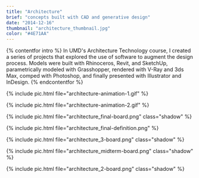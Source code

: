 ```yaml
---
title: "Architecture"
brief: "concepts built with CAD and generative design"
date: "2014-12-16"
thumbnail: "architecture_thumbnail.jpg"
color: "#4E71AA"
---
```


{% contentfor intro %}
In UMD's Architecture Technology course, I created a series of projects that explored the use of software to augment the design process. Models were built with Rhinoceros, Revit, and SketchUp, parametrically modeled with Grasshopper, rendered with V-Ray and 3ds Max, comped with Photoshop, and finally presented with Illustrator and InDesign.
{% endcontentfor %}

{% include pic.html file="architecture-animation-1.gif" %}

{% include pic.html file="architecture-animation-2.gif" %}

{% include pic.html file="architecture_final-board.png" class="shadow" %}

{% include pic.html file="architecture_final-definition.png" %}

{% include pic.html file="architecture_3-board.png" class="shadow" %}

{% include pic.html file="architecture_midterm-board.png" class="shadow" %}

{% include pic.html file="architecture_2-board.png" class="shadow" %}
